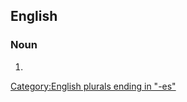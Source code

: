 ==English==

===Noun===
{{head|en|noun plural form}}

# {{plural of|ostrich|lang=en}}

[[Category:English plurals ending in "-es"]]
